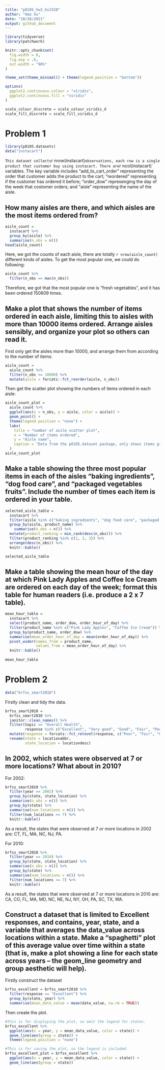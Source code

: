 ```yaml
---
title: "p8105_hw3_hx2328"
author: "Hao Xu"
date: "10/20/2021"
output: github_document
---
```


```r
library(tidyverse)
library(patchwork)

knitr::opts_chunk$set(
  fig.width = 6,
  fig.asp = .6,
  out.width = "90%"
)

theme_set(theme_minimal() + theme(legend.position = "bottom"))

options(
  ggplot2.continuous.colour = "viridis",
  ggplot2.continuous.fill = "viridis"
)

scale_colour_discrete = scale_colour_viridis_d
scale_fill_discrete = scale_fill_viridis_d
```

# Problem 1

```r
library(p8105.datasets)
data("instacart")
```

`This dataset collects `r nrow(instacart)` observations, each row is a single product that customer buy using instacart. There are `r ncol(instacart)` variables. The key variable includes "add_to_cart_order" representing the order that customer adds the product to the cart; "reordered" representing if the customer has ordered it before; "order_dow" represenging the day of the week that costomer orders; and "aisle" representing the name of the aisle.

## How many aisles are there, and which aisles are the most items ordered from?

```r
aisle_count = 
  instacart %>% 
  group_by(aisle) %>% 
  summarise(n_obs = n())
head(aisle_count)
```

Here, we got the counts of each aisle, there are totally `r nrow(aisle_count)` different kinds of aisles. To get the most popular one, we could do following:

```r
aisle_count %>% 
  filter(n_obs == max(n_obs))
```

Therefore, we got that the most popular one is "fresh vegetables", and it has been ordered 150609 times.

## Make a plot that shows the number of items ordered in each aisle, limiting this to aisles with more than 10000 items ordered. Arrange aisles sensibly, and organize your plot so others can read it.

First only get the aisles more than 10000, and arrange them from according to the number of items:

```r
aisle_count = 
  aisle_count %>% 
  filter(n_obs >= 10000) %>% 
  mutate(aisle = forcats::fct_reorder(aisle, n_obs))
```

Then get the scatter plot showing the numbers of items ordered in each aisle:

```r
aisle_count_plot = 
  aisle_count %>% 
  ggplot(aes(x = n_obs, y = aisle, color = aisle)) +
  geom_point() +
  theme(legend.position = "none") +
  labs(
    title = "number of aisle scatter plot",
    x = "Number of items ordered",
    y = "Aisle name",
    caption = "Data from the p8105.dataset package, only shows items greater than or equal to 10000"
  )
aisle_count_plot
```

## Make a table showing the three most popular items in each of the aisles “baking ingredients”, “dog food care”, and “packaged vegetables fruits”. Include the number of times each item is ordered in your table.

```r
selected_aisle_table = 
  instacart %>% 
  filter(aisle %in% c("baking ingredients", "dog food care", "packaged vegetables fruits")) %>% 
  group_by(aisle, product_name) %>% 
    summarise(n_obs = n()) %>% 
  mutate(product_ranking = min_rank(desc(n_obs))) %>% 
  filter(product_ranking %in% c(1, 2, 3)) %>% 
  arrange(desc(n_obs)) %>% 
  knitr::kable()

selected_aisle_table
```

## Make a table showing the mean hour of the day at which Pink Lady Apples and Coffee Ice Cream are ordered on each day of the week; format this table for human readers (i.e. produce a 2 x 7 table).

```r
mean_hour_table = 
  instacart %>% 
  select(product_name, order_dow, order_hour_of_day) %>% 
  filter(product_name %in% c("Pink Lady Apples", "Coffee Ice Cream")) %>% 
  group_by(product_name, order_dow) %>% 
  summarise(mean_order_hour_of_day = mean(order_hour_of_day)) %>% 
  pivot_wider(names_from = product_name,
              values_from = mean_order_hour_of_day) %>% 
  knitr::kable()
  
mean_hour_table
```


# Problem 2

```r
data("brfss_smart2010")
```

Firstly clean and tidy the data.

```r
brfss_smart2010 = 
  brfss_smart2010 %>% 
  janitor::clean_names() %>% 
  filter(topic == "Overall Health",
         response %in% c("Excellent", "Very good", "Good", "Fair", "Poor")) %>% 
  mutate(response = forcats::fct_relevel(response, c("Poor", "Fair", "Good", "Very good", "Excellent"))) %>% 
  rename(state = locationabbr,
         state_location = locationdesc)
```

## In 2002, which states were observed at 7 or more locations? What about in 2010?

For 2002:

```r
brfss_smart2010 %>% 
  filter(year == 2002) %>% 
  group_by(state, state_location) %>% 
  summarise(n_obs = n()) %>% 
  group_by(state) %>% 
  summarise(num_locations = n()) %>% 
  filter(num_locations >= 7) %>% 
  knitr::kable()
```

As a result, the states that were observed at 7 or more locations in 2002 are: CT, FL, MA, NC, NJ, PA.

For 2010:

```r
brfss_smart2010 %>% 
  filter(year == 2010) %>% 
  group_by(state, state_location) %>% 
  summarise(n_obs = n()) %>% 
  group_by(state) %>% 
  summarise(num_locations = n()) %>% 
  filter(num_locations >= 7) %>% 
  knitr::kable()
```

As a result, the states that were observed at 7 or more locations in 2010 are: CA, CO, FL, MA, MD, NC, NE, NJ, NY, OH, PA, SC, TX, WA.

## Construct a dataset that is limited to Excellent responses, and contains, year, state, and a variable that averages the data_value across locations within a state. Make a “spaghetti” plot of this average value over time within a state (that is, make a plot showing a line for each state across years – the geom_line geometry and group aesthetic will help).

Firstly construct the dataset

```r
brfss_excellent = brfss_smart2010 %>% 
  filter(response == "Excellent") %>% 
  group_by(state, year) %>% 
  summarise(mean_data_value = mean(data_value, na.rm = TRUE))
```

Then create the plot.

```r
#this is for displaying the plot, so omit the legend for states.
brfss_excellent %>% 
  ggplot(aes(x = year, y = mean_data_value, color = state)) + 
  geom_line(aes(group = state)) + 
  theme(legend.position = "none")

#This is for saving the plot, so the legend is included.
brfss_excellent_plot = brfss_excellent %>% 
  ggplot(aes(x = year, y = mean_data_value, color = state)) + 
  geom_line(aes(group = state))
```

